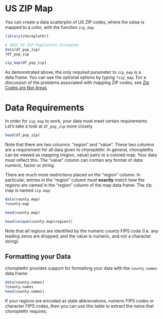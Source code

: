 US ZIP Map
===

You can create a data scatterplot of US ZIP codes, where the value is mapped to a color, with the function `zip_map`

```r
library(choroplethr)

# 2012 US ZIP Population Estimates
data(df_pop_zip)
?df_pop_zip

zip_map(df_pop_zip)
```

As demonstrated above, the only required parameter to `zip_map` is a data.frame.  You can see the optional options by typing 
`?zip_map`.  For a discussion of the problems associated with mapping ZIP codes, see [Zip Codes are Not Areas](http://www.georeference.org/doc/zip_codes_are_not_areas.htm)

# Data Requirements

In order for `zip_map` to work, your data must meet certain requirements. Let's take a look at `df_pop_zip` more closely.

```r
head(df_pop_zip)
```

Note that there are two columns: "region" and "value". These two columns are a requirement for all data given to choroplethr. In general, choropleths can be viewed as mapping (region, value) pairs to a colored map. Your data must reflect this. The "value" column can contain any format of data: numeric, factor or string. 

There are much more restrictions placed on the "region" column. In particular, entries in the "region" column must **exactly** match how the regions are named in the "region" column of the map data.frame. The zip map is named `zip.map`:

```r

data(county.map)
?county.map

head(county.map)

head(unique(county.map$region))
```

Note that all regions are identified by the numeric county FIPS code (I.e. any leading zeros are dropped, and the value is numeric, and not a character string). 

## Formatting your Data

choroplethr provides support for formatting your data with the `county.names` data.frame:

```r
data(county.names)
?county.names
head(county.names)
```

If your regions are encoded as state abbreviations, numeric FIPS codes or character FIPS codes, then you can use this table to extract the name that choroplethr requires.